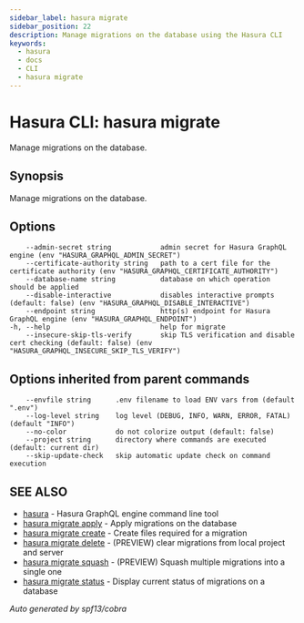 ```yaml
---
sidebar_label: hasura migrate
sidebar_position: 22
description: Manage migrations on the database using the Hasura CLI
keywords:
  - hasura
  - docs
  - CLI
  - hasura migrate
---
```


# Hasura CLI: hasura migrate

Manage migrations on the database.

## Synopsis

Manage migrations on the database.

## Options

```
    --admin-secret string            admin secret for Hasura GraphQL engine (env "HASURA_GRAPHQL_ADMIN_SECRET")
    --certificate-authority string   path to a cert file for the certificate authority (env "HASURA_GRAPHQL_CERTIFICATE_AUTHORITY")
    --database-name string           database on which operation should be applied
    --disable-interactive            disables interactive prompts (default: false) (env "HASURA_GRAPHQL_DISABLE_INTERACTIVE")
    --endpoint string                http(s) endpoint for Hasura GraphQL engine (env "HASURA_GRAPHQL_ENDPOINT")
-h, --help                           help for migrate
    --insecure-skip-tls-verify       skip TLS verification and disable cert checking (default: false) (env "HASURA_GRAPHQL_INSECURE_SKIP_TLS_VERIFY")
```

## Options inherited from parent commands

```
    --envfile string      .env filename to load ENV vars from (default ".env")
    --log-level string    log level (DEBUG, INFO, WARN, ERROR, FATAL) (default "INFO")
    --no-color            do not colorize output (default: false)
    --project string      directory where commands are executed (default: current dir)
    --skip-update-check   skip automatic update check on command execution
```

## SEE ALSO

- [hasura](/graphql/core/hasura-cli/hasura.mdx) - Hasura GraphQL engine command line tool
- [hasura migrate apply](/graphql/core/hasura-cli/hasura_migrate_apply.mdx) - Apply migrations on the database
- [hasura migrate create](/graphql/core/hasura-cli/hasura_migrate_create.mdx) - Create files required for a migration
- [hasura migrate delete](/graphql/core/hasura-cli/hasura_migrate_delete.mdx) - (PREVIEW) clear migrations from local project and server
- [hasura migrate squash](/graphql/core/hasura-cli/hasura_migrate_squash.mdx) - (PREVIEW) Squash multiple migrations into a single one
- [hasura migrate status](/graphql/core/hasura-cli/hasura_migrate_status.mdx) - Display current status of migrations on a database

_Auto generated by spf13/cobra_

